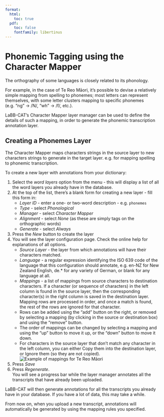 ```yaml
---
format:
  html:
    toc: true
  pdf: 
    toc: false
    fontfamily: libertinus
---
```

# Phonemic Tagging using the Character Mapper

The orthography of some languages is closely related to its phonology.

For example, in the case of Te Reo Māori, it’s possible to devise a relatively simple mapping from spelling to phonemes; most letters can represent themselves, with some letter clusters mapping to specific phonemes (e.g. "ng" → /N/, "wh" → /f/, etc.).

LaBB-CAT's Character Mapper layer manager can be used to define the details of such a mapping, in order to generate the phonemic transcription annotation layer.

## Creating a Phonemes Layer

The Character Mapper maps characters strings in the source layer to new characters strings to generate in the target layer. e.g. for mapping spelling to phonemic transcription.

To create a new layer with annotations from your dictionary:

1. Select the *word layers* option from the menu - this will display a list of all the word layers you already have in the database.
1. At the top of the list, there's a blank form for creating a new layer  - fill this form in:
    - *Layer ID* - enter a one- or two-word description - e.g. `phonemes`
    - *Type* - select *Phonological*
    - *Manager* - select *Character Mapper*
    - *Alignment* - select *None* (as these are simply tags on the orthographic words)
    - *Generate* - select *Always*
1. Press the *New* button to create the layer
1. You will see the layer configuration page. Check the online help for explanations of all options.
    - *Source Layer* - the layer from which annotations will have their characters matched.
    - *Language* - a regular expression identifying the ISO 639 code of the language that this configuration should annotate, e.g. en-NZ for New Zealand English, de.* for any variety of German, or blank for any language at all.
    - *Mappings* - a list of mappings from source characters to destination characters. If a character (or sequence of characters) in the left column is found in the source layer, then the corresponding character(s) in the right column is saved in the destination layer. Mapping rows are processed in order, and once a match is found, the rest of the rows are ignored for that character.
    - Rows can be added using the "add" button on the right, or removed by selecting a mapping (by clicking in the source or destination box) and using the "remove" button.
    - The order of mappings can be changed by selecting a mapping and using the "up" button to move it up, or the "down" button to move it down.
    - For characters in the source layer that don't match any character in the left column, you can either Copy them into the destination layer, or Ignore them (so they are not copied).  
    ![Example of mappings for Te Reo Māori](CharacterMapperTeReoConfiguration.png)
1. Press *Save*
1. Press *Regenerate*.  
  You will see a progress bar while the layer manager annotates all the transcripts that have already been uploaded.

LaBB-CAT will then generate annotations for all the transcripts you already have in your database.  If you have a lot of data, this may take a while.  

From now on, when you upload a new transcript, annotations will automatically be generated by using the mapping rules you specified.